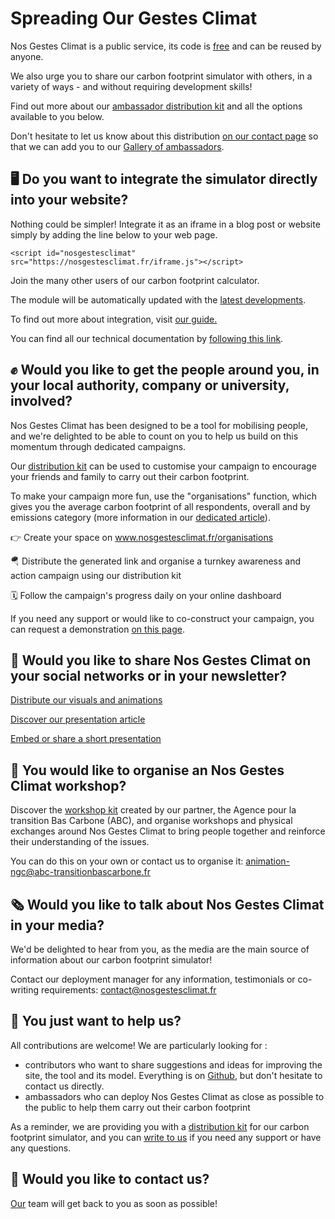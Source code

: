 # Spreading Our Gestes Climat

Nos Gestes Climat is a public service, its code is <a href="/documentation">free</a> and can be reused by anyone. 

We also urge you to share our carbon footprint simulator with others, in a variety of ways - and without requiring development skills!

Find out more about our <a href="https://drive.google.com/drive/u/0/folders/1ppvieBBNCSSkvREGIAAK44PmPNy9CRz9">ambassador distribution kit</a> and all the options available to you below.

Don't hesitate to let us know about this distribution <a href="/contact">on our contact page</a> so that we can add you to our <a href="/ambassadeurs">Gallery of ambassadors</a>.

## 🖥️ **Do you want to integrate the simulator directly into your website?**

Nothing could be simpler! Integrate it as an iframe in a blog post or website simply by adding the line below to your web page.

`<script id="nosgestesclimat" src="https://nosgestesclimat.fr/iframe.js"></script>`

Join the many other users of our carbon footprint calculator.

The module will be automatically updated with the <a href="/nouveaut%C3%A9s">latest developments</a>.

To find out more about integration, visit <a href="https://www.notion.so/Int-grer-Nos-Gestes-Climat-en-iframe-abdeb175baf84143922006964d80348c?pvs=21">our guide.</a>

You can find all our technical documentation by <a href="https://www.notion.so/c57ea7dfc6214660a2d6a6a3addb88bd?pvs=21">following this link</a>.

## ✊ **Would you like to get the people around you, in your local authority, company or university, involved?**

Nos Gestes Climat has been designed to be a tool for mobilising people, and we're delighted to be able to count on you to help us build on this momentum through dedicated campaigns.

Our <a href="https://drive.google.com/drive/u/0/folders/1ppvieBBNCSSkvREGIAAK44PmPNy9CRz9">distribution kit</a> can be used to customise your campaign to encourage your friends and family to carry out their carbon footprint.

To make your campaign more fun, use the "organisations" function, which gives you the average carbon footprint of all respondents, overall and by emissions category (more information in our <a href="/blog/nouveau-parcours-organisations">dedicated article</a>).

👉 Create your space on <a href="/organisations">www.nosgestesclimat.fr/organisations</a>

🪂 Distribute the generated link and organise a turnkey awareness and action campaign using our distribution kit

🗓️ Follow the campaign's progress daily on your online dashboard

If you need any support or would like to co-construct your campaign, you can request a demonstration <a href="https://nosgestesclimat.fr/organisations/demander-demo">on this page</a>.

## 📢 **Would you like to share Nos Gestes Climat on your social networks or in your newsletter?**

<a href="https://www.notion.so/Diffusez-nos-visuels-et-animations-6767f93e71db436e8521b243206badd9?pvs=21">Distribute our visuals and animations</a>

<a href="https://www.notion.so/D-couvrez-notre-article-de-pr-sentation-54cd8914e19d4aeca58f2c819dde8846?pvs=21">Discover our presentation article</a> 

<a href="https://www.notion.so/Int-grez-ou-partagez-une-br-ve-pr-sentation-788fb1666fe641ceb648e1602111a035?pvs=21">Embed or share a short presentation</a>

## 👥 **You would like to organise an Nos Gestes Climat workshop?**

Discover the <a href="https://drive.google.com/drive/folders/1dORmBbDLDG31PLLOblP8Wg5CrrksAfjV">workshop kit</a> created by our partner, the Agence pour la transition Bas Carbone (ABC), and organise workshops and physical exchanges around Nos Gestes Climat to bring people together and reinforce their understanding of the issues. 

You can do this on your own or contact us to organise it: <a href="mailto:animation-ngc@abc-transitionbascarbone.fr">animation-ngc@abc-transitionbascarbone.fr</a>

## 🗞️ **Would you like to talk about Nos Gestes Climat in your media?**

We'd be delighted to hear from you, as the media are the main source of information about our carbon footprint simulator!

Contact our deployment manager for any information, testimonials or co-writing requirements: contact@nosgestesclimat.fr

## 🤲 **You just want to help us?**

All contributions are welcome! We are particularly looking for :

- contributors who want to share suggestions and ideas for improving the site, the tool and its model. Everything is on <a href="https://github.com/datagir/?q=nosgestesclimat&type=&language=&sort=">Github</a>, but don't hesitate to contact us directly.
- ambassadors who can deploy Nos Gestes Climat as close as possible to the public to help them carry out their carbon footprint

As a reminder, we are providing you with a <a href="https://drive.google.com/drive/u/0/folders/1ppvieBBNCSSkvREGIAAK44PmPNy9CRz9">distribution kit</a> for our carbon footprint simulator, and you can <a href="https://nosgestesclimat.fr/contact">write to us</a> if you need any support or have any questions.

## **💌 Would you like to contact us?**

<a href="/contact">Our</a> team will get back to you as soon as possible!